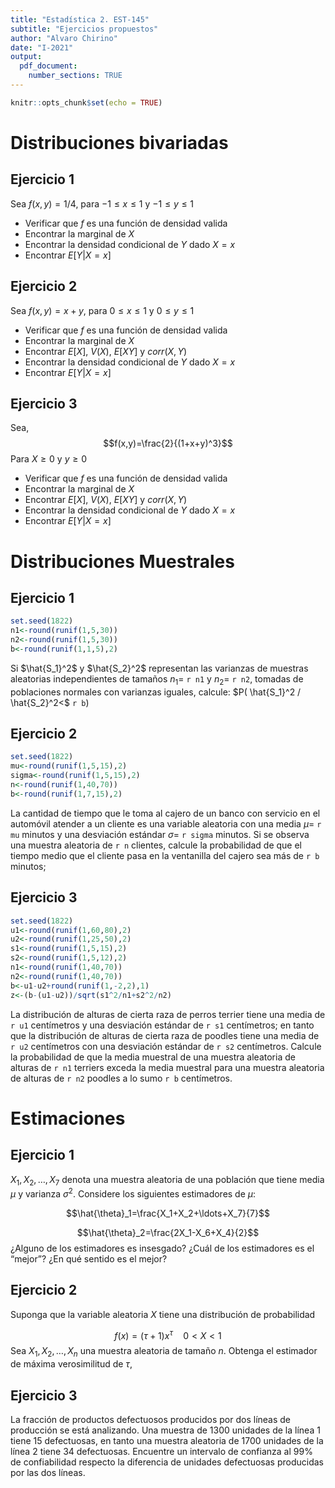 ```yaml
---
title: "Estadística 2. EST-145"
subtitle: "Ejercicios propuestos"
author: "Alvaro Chirino"
date: "I-2021"
output: 
  pdf_document:
    number_sections: TRUE
---
```


```r
knitr::opts_chunk$set(echo = TRUE)
```

# Distribuciones bivariadas

## Ejercicio 1

Sea $f(x,y)=1/4$, para $-1 \leq x \leq 1$ y $-1 \leq y \leq 1$

  * Verificar que $f$ es una función de densidad valida
  * Encontrar la marginal de $X$
  * Encontrar la densidad condicional de $Y$ dado $X=x$
  * Encontrar $E[Y|X=x]$
  
## Ejercicio 2

Sea $f(x,y)=x+y$, para $0 \leq x \leq 1$ y $0 \leq y \leq 1$

  * Verificar que $f$ es una función de densidad valida
  * Encontrar la marginal de $X$
  * Encontrar $E[X]$, $V(X)$, $E[XY]$ y $corr(X,Y)$
  * Encontrar la densidad condicional de $Y$ dado $X=x$
  * Encontrar $E[Y|X=x]$

## Ejercicio 3

Sea, 
$$f(x,y)=\frac{2}{(1+x+y)^3}$$
Para $X \geq 0$ y $y \geq 0$

  * Verificar que $f$ es una función de densidad valida
  * Encontrar la marginal de $X$
  * Encontrar $E[X]$, $V(X)$, $E[XY]$ y $corr(X,Y)$
  * Encontrar la densidad condicional de $Y$ dado $X=x$
  * Encontrar $E[Y|X=x]$

# Distribuciones Muestrales 

## Ejercicio 1

```r
set.seed(1822)
n1<-round(runif(1,5,30))
n2<-round(runif(1,5,30))
b<-round(runif(1,1,5),2)
```

Si $\hat{S_1}^2$ y $\hat{S_2}^2$ representan las varianzas de muestras aleatorias independientes de tamaños $n_1=$ `r n1` y $n_2=$ `r n2`, tomadas de poblaciones normales con varianzas iguales, calcule: $P( \hat{S_1}^2 / \hat{S_2}^2<$ `r b`)

## Ejercicio 2

```r
set.seed(1822)
mu<-round(runif(1,5,15),2)
sigma<-round(runif(1,5,15),2)
n<-round(runif(1,40,70))
b<-round(runif(1,7,15),2)
```

La cantidad de tiempo que le toma al cajero de un banco con servicio en el automóvil atender a un cliente es una variable aleatoria con una media $\mu=$ `r mu` minutos y una desviación estándar $\sigma=$ `r sigma` minutos. Si se observa una muestra aleatoria de `r n` clientes, calcule la probabilidad de que el tiempo medio que el cliente pasa en la ventanilla del cajero sea más de `r b` minutos;

## Ejercicio 3

```r
set.seed(1822)
u1<-round(runif(1,60,80),2)
u2<-round(runif(1,25,50),2)
s1<-round(runif(1,5,15),2)
s2<-round(runif(1,5,12),2)
n1<-round(runif(1,40,70))
n2<-round(runif(1,40,70)) 
b<-u1-u2+round(runif(1,-2,2),1)
z<-(b-(u1-u2))/sqrt(s1^2/n1+s2^2/n2)
```

La distribución de alturas de cierta raza de perros terrier tiene una media de `r u1` centímetros y una desviación estándar de `r s1` centímetros; en tanto que la distribución de alturas de cierta raza de poodles tiene una media de `r u2` centímetros con una desviación estándar de `r s2` centímetros. Calcule la probabilidad de que la media muestral de una muestra aleatoria de alturas de `r n1` terriers exceda la media muestral para una muestra aleatoria de alturas de `r n2` poodles a lo sumo `r b` centímetros.

# Estimaciones

## Ejercicio 1

$X_1, X_2, \ldots, X_7$ denota una muestra aleatoria de una población que tiene media $\mu$ y varianza $\sigma^2$. Considere los siguientes estimadores de $\mu$:

$$\hat{\theta}_1=\frac{X_1+X_2+\ldots+X_7}{7}$$

$$\hat{\theta}_2=\frac{2X_1-X_6+X_4}{2}$$
¿Alguno de los estimadores es insesgado? ¿Cuál de los estimadores es el "mejor"? ¿En qué sentido es el mejor?

## Ejercicio 2
Suponga que la variable aleatoria $X$ tiene una distribución de probabilidad

$$f(x)=(\tau+1)x^\tau \quad 0<X<1$$
Sea $X_1, X_2, \ldots,X_n$ una muestra aleatoria de tamaño $n$. Obtenga el estimador de máxima verosimilitud de $\tau$, 

## Ejercicio 3
La fracción de productos defectuosos producidos por dos líneas de producción se está analizando. Una muestra de 1300 unidades de la línea 1 tiene 15 defectuosas, en tanto una muestra aleatoria de 1700 unidades de la línea 2 tiene 34 defectuosas. Encuentre un intervalo de confianza al 99% de confiabilidad respecto la diferencia de unidades defectuosas producidas por las dos líneas.
